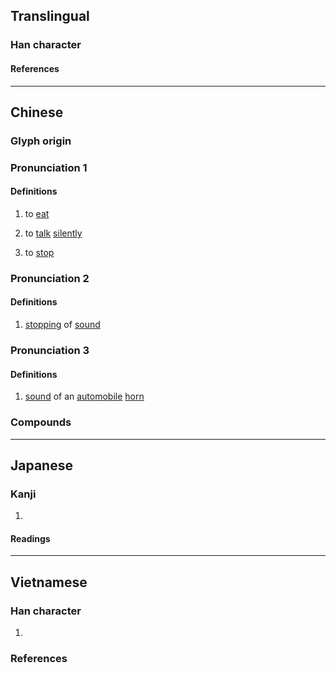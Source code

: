 {{character info/new}}
==Translingual==

===Han character===
{{Han char|rn=30|rad=口|as=06|sn=9|four=63044|canj=RJV|ids=⿰口安}}

====References====
{{Han ref|kx=0187.200|dkj=03564|dj=0406.200|hdz=10623.030|uh=54B9}}

----

==Chinese==
{{zh-forms}}

===Glyph origin===
{{Han etym}}
{{Han compound|口|安|c1=s|c2=p|t1=mouth|ls=psc}}

===Pronunciation 1===
{{zh-pron
|m=è
|c=
|mc=y
|oc=y
|ma=
|cat=v
}}

====Definitions====
{{zh-hanzi}}

# {{zh-hd}} to [[eat]]
# {{zh-hd}} to [[talk]] [[silently]]
# {{zh-hd}} to [[stop]]

===Pronunciation 2===
{{zh-pron
|m=àn
|mc=
|cat=a
}}

====Definitions====
{{zh-hanzi}}

# {{zh-hd}} [[stopping#Noun|stopping]] of [[sound]]

===Pronunciation 3===
{{zh-pron
|c=hon1
|cat=intj
}}

====Definitions====
{{zh-hanzi}}

# {{lb|zh|Cantonese}} [[sound]] of an [[automobile]] [[horn]]

===Compounds===
{{zh-der|咹咹}}

----

==Japanese==

===Kanji===
{{ja-kanji|grade=|rs=口06}}

# {{defn|lang=ja|sort=口06}}

====Readings====
{{ja-readings
|on=あつ, あち, あん
|kun=どもる, ささやく, やむ
}}

----

==Vietnamese==

===Han character===
{{vi-readings|rs=口06
|nom=ăn-tdcndg;tdcntd;gdhn
}}

# {{Nom form of|ăn|to [[eat]]}}

===References===
<references/>